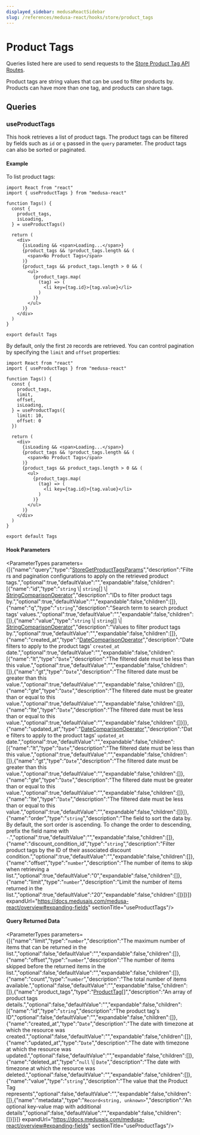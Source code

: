 ```yaml
---
displayed_sidebar: medusaReactSidebar
slug: /references/medusa-react/hooks/store/product_tags
---
```



# Product Tags

Queries listed here are used to send requests to the [Store Product Tag API Routes](https://docs.medusajs.com/api/store#product-tags).

Product tags are string values that can be used to filter products by.
Products can have more than one tag, and products can share tags.

## Queries

### useProductTags

This hook retrieves a list of product tags. The product tags can be filtered by fields such as `id` or `q` 
passed in the `query` parameter. The product tags can also be sorted or paginated.

#### Example

To list product tags:

```tsx
import React from "react"
import { useProductTags } from "medusa-react"

function Tags() {
  const { 
    product_tags, 
    isLoading,
  } = useProductTags()

  return (
    <div>
      {isLoading && <span>Loading...</span>}
      {product_tags && !product_tags.length && (
        <span>No Product Tags</span>
      )}
      {product_tags && product_tags.length > 0 && (
        <ul>
          {product_tags.map(
            (tag) => (
              <li key={tag.id}>{tag.value}</li>
            )
          )}
        </ul>
      )}
    </div>
  )
}

export default Tags
```

By default, only the first `20` records are retrieved. You can control pagination by specifying the `limit` and `offset` properties:

```tsx
import React from "react"
import { useProductTags } from "medusa-react"

function Tags() {
  const { 
    product_tags, 
    limit,
    offset,
    isLoading,
  } = useProductTags({
    limit: 10,
    offset: 0
  })

  return (
    <div>
      {isLoading && <span>Loading...</span>}
      {product_tags && !product_tags.length && (
        <span>No Product Tags</span>
      )}
      {product_tags && product_tags.length > 0 && (
        <ul>
          {product_tags.map(
            (tag) => (
              <li key={tag.id}>{tag.value}</li>
            )
          )}
        </ul>
      )}
    </div>
  )
}

export default Tags
```

#### Hook Parameters

<ParameterTypes parameters={[{"name":"query","type":"[StoreGetProductTagsParams](../../../medusa/classes/medusa.StoreGetProductTagsParams.mdx)","description":"Filters and pagination configurations to apply on the retrieved product tags.","optional":true,"defaultValue":"","expandable":false,"children":[{"name":"id","type":"`string` \\| `string`[] \\| [StringComparisonOperator](../../../medusa/classes/medusa.StringComparisonOperator.mdx)","description":"IDs to filter product tags by.","optional":true,"defaultValue":"","expandable":false,"children":[]},{"name":"q","type":"`string`","description":"Search term to search product tags' values.","optional":true,"defaultValue":"","expandable":false,"children":[]},{"name":"value","type":"`string` \\| `string`[] \\| [StringComparisonOperator](../../../medusa/classes/medusa.StringComparisonOperator.mdx)","description":"Values to filter product tags by.","optional":true,"defaultValue":"","expandable":false,"children":[]},{"name":"created_at","type":"[DateComparisonOperator](../../../medusa/classes/medusa.DateComparisonOperator.mdx)","description":"Date filters to apply to the product tags' `created_at` date.","optional":true,"defaultValue":"","expandable":false,"children":[{"name":"lt","type":"`Date`","description":"The filtered date must be less than this value.","optional":true,"defaultValue":"","expandable":false,"children":[]},{"name":"gt","type":"`Date`","description":"The filtered date must be greater than this value.","optional":true,"defaultValue":"","expandable":false,"children":[]},{"name":"gte","type":"`Date`","description":"The filtered date must be greater than or equal to this value.","optional":true,"defaultValue":"","expandable":false,"children":[]},{"name":"lte","type":"`Date`","description":"The filtered date must be less than or equal to this value.","optional":true,"defaultValue":"","expandable":false,"children":[]}]},{"name":"updated_at","type":"[DateComparisonOperator](../../../medusa/classes/medusa.DateComparisonOperator.mdx)","description":"Date filters to apply to the product tags' `updated_at` date.","optional":true,"defaultValue":"","expandable":false,"children":[{"name":"lt","type":"`Date`","description":"The filtered date must be less than this value.","optional":true,"defaultValue":"","expandable":false,"children":[]},{"name":"gt","type":"`Date`","description":"The filtered date must be greater than this value.","optional":true,"defaultValue":"","expandable":false,"children":[]},{"name":"gte","type":"`Date`","description":"The filtered date must be greater than or equal to this value.","optional":true,"defaultValue":"","expandable":false,"children":[]},{"name":"lte","type":"`Date`","description":"The filtered date must be less than or equal to this value.","optional":true,"defaultValue":"","expandable":false,"children":[]}]},{"name":"order","type":"`string`","description":"The field to sort the data by. By default, the sort order is ascending. To change the order to descending, prefix the field name with `-`.","optional":true,"defaultValue":"","expandable":false,"children":[]},{"name":"discount_condition_id","type":"`string`","description":"Filter product tags by the ID of their associated discount condition.","optional":true,"defaultValue":"","expandable":false,"children":[]},{"name":"offset","type":"`number`","description":"The number of items to skip when retrieving a list.","optional":true,"defaultValue":"0","expandable":false,"children":[]},{"name":"limit","type":"`number`","description":"Limit the number of items returned in the list.","optional":true,"defaultValue":"20","expandable":false,"children":[]}]}]} expandUrl="https://docs.medusajs.com/medusa-react/overview#expanding-fields" sectionTitle="useProductTags"/>

#### Query Returned Data

<ParameterTypes parameters={[{"name":"limit","type":"`number`","description":"The maximum number of items that can be returned in the list.","optional":false,"defaultValue":"","expandable":false,"children":[]},{"name":"offset","type":"`number`","description":"The number of items skipped before the returned items in the list.","optional":false,"defaultValue":"","expandable":false,"children":[]},{"name":"count","type":"`number`","description":"The total number of items available.","optional":false,"defaultValue":"","expandable":false,"children":[]},{"name":"product_tags","type":"[ProductTag](../../../entities/classes/entities.ProductTag.mdx)[]","description":"An array of product tags details.","optional":false,"defaultValue":"","expandable":false,"children":[{"name":"id","type":"`string`","description":"The product tag's ID","optional":false,"defaultValue":"","expandable":false,"children":[]},{"name":"created_at","type":"`Date`","description":"The date with timezone at which the resource was created.","optional":false,"defaultValue":"","expandable":false,"children":[]},{"name":"updated_at","type":"`Date`","description":"The date with timezone at which the resource was updated.","optional":false,"defaultValue":"","expandable":false,"children":[]},{"name":"deleted_at","type":"`null` \\| `Date`","description":"The date with timezone at which the resource was deleted.","optional":false,"defaultValue":"","expandable":false,"children":[]},{"name":"value","type":"`string`","description":"The value that the Product Tag represents","optional":false,"defaultValue":"","expandable":false,"children":[]},{"name":"metadata","type":"`Record<string, unknown>`","description":"An optional key-value map with additional details","optional":false,"defaultValue":"","expandable":false,"children":[]}]}]} expandUrl="https://docs.medusajs.com/medusa-react/overview#expanding-fields" sectionTitle="useProductTags"/>

